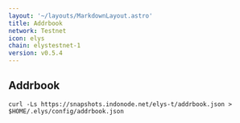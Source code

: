 ```yaml
---
layout: '~/layouts/MarkdownLayout.astro'
title: Addrbook
network: Testnet
icon: elys
chain: elystestnet-1
version: v0.5.4
---
```

## Addrbook

```
curl -Ls https://snapshots.indonode.net/elys-t/addrbook.json > $HOME/.elys/config/addrbook.json
```